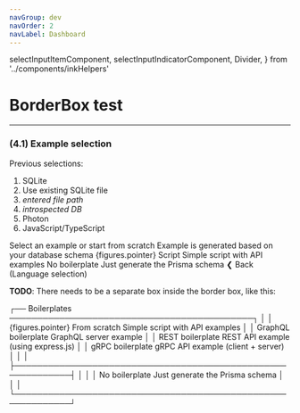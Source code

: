```yaml
---
navGroup: dev
navOrder: 2
navLabel: Dashboard
---
```


  selectInputItemComponent,
  selectInputIndicatorComponent,
  Divider,
} from '../components/inkHelpers'

# BorderBox test

---

### (4.1) Example selection

Previous selections:

1. SQLite
2. Use existing SQLite file
3. _entered file path_
4. _introspected DB_
5. Photon
6. JavaScript/TypeScript

<Terminal>
  <Box flexDirection="column" marginLeft={2} marginBottom={1}>
    <Text bold>Select an example or start from scratch</Text>
    <Color dim>Example is generated based on your database schema</Color>
  </Box>
  <BorderBox
    flexDirection="column"
    title={`${chalk.bold('Examples to get you started')}`}
    marginBottom={1}
  >
    <Box width={100}>
      <Color cyan>
        <Box width={20}>
          {figures.pointer} <Text bold>Script</Text>
        </Box>
        <Color dim>  Simple script with API examples</Color>
      </Color>
      <Box flexGrow={1}></Box>
    </Box>
    <Box width={100}>
      <Box width={20} marginLeft={2}>
        No boilerplate
      </Box>
      <Color dim>Just generate the Prisma schema</Color>
      <Box flexGrow={1} />
    </Box>
  </BorderBox>
  <Box>
    <Color gray>❮ </Color>
    <Text bold>Back</Text>
    <Color dim> (Language selection)</Color>
  </Box>
</Terminal>

**TODO**: There needs to be a separate box inside the border box, like this:

<Terminal>
  <Box flexDirection="column" paddingTop={2} paddingBottom={1}>
    <Box>
      <Color gray>┌──</Color>
      <Text bold> Boilerplates </Text>
      <Color gray>────────────────────────────────────────────┐</Color>
    </Box>
    <Box width={100}>
      <Box flexGrow={1} />
      <Color gray> │</Color>
    </Box>
    <Box width={100}>
      <Color gray>│ </Color>
      <Color cyan>
        <Box width={20}>
          {figures.pointer} <Text bold>From scratch</Text>
        </Box>
        <Color dim> Simple script with API examples</Color>
      </Color>
      <Box flexGrow={1} />
      <Color gray> │</Color>
    </Box>
    <Box width={100}>
      <Color gray>│ </Color>
      <Box width={20} marginLeft={2}>
        GraphQL boilerplate
      </Box>
      <Color dim>GraphQL server example</Color>
      <Box flexGrow={1} />
      <Color gray> │</Color>
    </Box>
    <Box width={100}>
      <Color gray>│ </Color>
      <Box width={20} marginLeft={2}>
        REST boilerplate
      </Box>
      <Color dim>REST API example (using express.js)</Color>
      <Box flexGrow={1} />
      <Color gray> │</Color>
    </Box>
    <Box width={100}>
      <Color gray>│ </Color>
      <Box width={20} marginLeft={2}>
        gRPC boilerplate
      </Box>
      <Color dim>gRPC API example (client + server)</Color>
      <Box flexGrow={1} />
      <Color gray> │</Color>
    </Box>
    <Box width={100}>
      <Color gray>│ </Color>
      <Box flexGrow={1} />
      <Color gray> │</Color>
    </Box>
    <Box width={100}>
      <Color gray>
        ├────────────────────────────────────────────────────────────┤
      </Color>
    </Box>
    <Box width={100}>
      <Color gray>│ </Color>
      <Box flexGrow={1} />
      <Color gray> │</Color>
    </Box>
    <Box width={100}>
      <Color gray>│ </Color>
      <Box width={20} marginLeft={2}>
        No boilerplate
      </Box>
      <Color dim>Just generate the Prisma schema</Color>
      <Box flexGrow={1} />
      <Color gray> │</Color>
    </Box>
    <Box width={100}>
      <Color gray>│ </Color>
      <Box flexGrow={1} />
      <Color gray> │</Color>
    </Box>
    <Box width={100}>
      <Color gray>
        └────────────────────────────────────────────────────────────┘
      </Color>
    </Box>
  </Box>
</Terminal> 

<!-- 
## You can use `extension={true}`

<Terminal>
  <BorderBox
    flexDirection="column"
    height={4}
    title={`${chalk.bold('Hi')} ${chalk.dim.yellow('- this is yellow')}`}
    justifyContent="space-between"
  >
    <Box>This is a box</Box>
    <Box>This is another box</Box>
  </BorderBox>
  <BorderBox
    flexDirection="column"
    height={4}
    title={`${chalk.bold('Hi')} ${chalk.dim.yellow('- this is yellow')}`}
    justifyContent="space-between"
    extension={true}
  >
    <Box>This is a box</Box>
    <Box>This is another box</Box>
  </BorderBox>
  <BorderBox
    flexDirection="column"
    height={4}
    title={`${chalk.bold('Hi')} ${chalk.dim.yellow('- this is yellow')}`}
    justifyContent="space-between"
    extension={true}
  >
    <Box>This is a box</Box>
    <Box>This is another box</Box>
  </BorderBox>
  <BorderBox
    flexDirection="column"
    height={4}
    title={`${chalk.bold('Hi')} ${chalk.dim.yellow('- this is yellow')}`}
    justifyContent="space-between"
    marginTop={1}
  >
    <Box>This is a box</Box>
    <Box>This is another box</Box>
  </BorderBox>
</Terminal> -->
